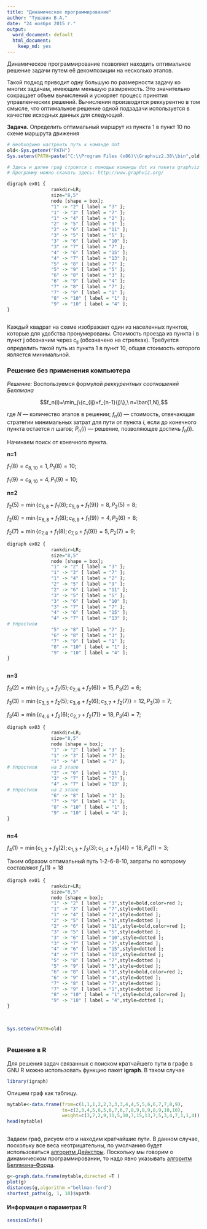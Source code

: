 ```yaml
---
title: "Динамическое программирование"
author: "Тушавин В.А."
date: "24 ноября 2015 г."
output:
  word_document: default
  html_document:
    keep_md: yes
---
```

 
Динамическое программирование позволяет находить оптимальное решение задачи путем её декомпозиции на несколько этапов.
 
Такой подход приводит одну большую по размерности задачу ко многих задачам, имеющим меньшую размреность. Это значительно сокращает объем вычислений и ускоряет процесс принятия управленческих решений. Вычисления производятся реккурентно в том смысле, что оптимальное решение одной подзадачи используется в качестве исходных данных для следующей.
 
 
**Задача.** Определить оптимальный маршрут из пункта 1 в пункт 10 по схеме маршрута движения
 
```r
# Необходимо настроить путь к команде dot
old<-Sys.getenv("PATH")
Sys.setenv(PATH=paste("C:\\Program Files (x86)\\Graphviz2.38\\bin",old,sep=";"))
``` 
 
```r
# Здесь и далее граф строится с помощью команды dot из пакета graphviz
# Программу можно скачать здесь: http://www.graphviz.org/

digraph ex01 {
                rankdir=LR;
                size="8,5"
                node [shape = box];
                "1" -> "2" [ label = "3" ];
                "1" -> "3" [ label = "7" ];
                "1" -> "4" [ label = "2" ];
                "2" -> "5" [ label = "9" ];
                "2" -> "6" [ label = "11" ];
                "3" -> "5" [ label = "5" ];
                "3" -> "6" [ label = "10" ];
                "3" -> "7" [ label = "7" ];
                "4" -> "6" [ label = "15" ];
                "4" -> "7" [ label = "13" ];
                "5" -> "8" [ label = "7" ];
                "5" -> "9" [ label = "5" ];
                "6" -> "8" [ label = "3" ];
                "6" -> "9" [ label = "4" ];
                "7" -> "8" [ label = "7" ];
                "7" -> "9" [ label = "1" ];
                "8" -> "10" [ label = "1" ];
                "9" -> "10" [ label = "4" ];
}
 
```
 
 
Каждый квадрат на схеме изображает один из населенных пунктов, которые для удобства пронумерованы. Стоимость проезда из пункта i в пункт j обозначим через с~ij~ (обозначено на стрелках). Требуется определить такой путь из пункта 1 в пункт 10, общая стоимость которого является минимальной.
 
### Решение без применения компьютера
 
*Решение:* Воспользуемся формулой *реккурентных соотношений Беллмана*
 
$$f_n(i)=\min_j\{c_{ij}+f_{n-1}(j)\},\ n=\bar{1,N},$$
 
где *N* --- количество этапов в решении; $f_n(i)$ --- стоимость, отвечающая стратегии минимальных затрат для пути от пункта *i*, если до конечного пункта остается *n* шагов; $P_n(i)$ --- решение, позволяющее достичь  $f_n(i)$.
 
Начинаем поиск от конечного пункта.
 
**n=1**
 
$f_1(8)=c_{8,10}=1, P_1(8)=10;$
 
$f_1(9)=c_{9,10}=4, P_1(9)=10;$
 
**n=2**
 
$f_2(5)=\min\{c_{5,8}+f_1(8);c_{5,9}+f_1(9)\}=8, P_2(5)=8;$
 
$f_2(6)=\min\{c_{6,8}+f_1(8);c_{6,9}+f_1(9)\}=4, P_2(6)=8;$
 
$f_2(7)=\min\{c_{7,8}+f_1(8);c_{7,9}+f_1(9)\}=5, P_2(7)=9;$
 
```r
digraph ex02 {
                rankdir=LR;
                size="8,5"
                node [shape = box];
                "1" -> "2" [ label = "3" ];
                "1" -> "3" [ label = "7" ];
                "1" -> "4" [ label = "2" ];
                "2" -> "5" [ label = "9" ];
                "2" -> "6" [ label = "11" ];
                "3" -> "5" [ label = "5" ];
                "3" -> "6" [ label = "10" ];
                "3" -> "7" [ label = "7" ];
                "4" -> "6" [ label = "15" ];
                "4" -> "7" [ label = "13" ];            
# Упростили    
                "5" -> "8" [ label = "7" ];
                "6" -> "8" [ label = "3" ];
                "7" -> "9" [ label = "1" ];
                "8" -> "10" [ label = "1" ];
                "9" -> "10" [ label = "4" ];
}
 
```
 
 
 
**n=3**
 
$f_3(2)=\min\{c_{2,5}+f_2(5);c_{2,6}+f_2(6)\}=15, P_3(2)=6;$
 
$f_3(3)=\min\{c_{3,5}+f_2(5);c_{3,6}+f_2(6);c_{3,7}+f_2(7)\}=12, P_3(3)=7;$
 
$f_3(4)=\min\{c_{4,6}+f_2(6);c_{2,7}+f_2(7)\}=18, P_3(4)=7;$
 
 
```r
digraph ex03 {
                rankdir=LR;
                size="8,5"
                node [shape = box];
                "1" -> "2" [ label = "3" ];
                "1" -> "3" [ label = "7" ];
                "1" -> "4" [ label = "2" ];
# Упростили     на 3 этапе
                "2" -> "6" [ label = "11" ];
                "3" -> "7" [ label = "7" ];
                "4" -> "7" [ label = "13" ];            
# Упростили     на 2 этапе
                "6" -> "8" [ label = "3" ];
                "7" -> "9" [ label = "1" ];
                "8" -> "10" [ label = "1" ];
                "9" -> "10" [ label = "4" ];
}
 
```
 
**n=4**
 
$f_4(1)=\min\{c_{1,2}+f_3(2);c_{1,3}+f_3(3);c_{1,4}+f_3(4)\}=18, P_4(1)=3;$
 
Таким образом оптимальный путь 1-2-6-8-10, затраты по которому составляют $f_4(1)=18$
 
 
```r
digraph ex01 {
                rankdir=LR;
                size="8,5"
                node [shape = box];
                "1" -> "2" [ label = "3",style=bold,color=red ];
                "1" -> "3" [ label = "7",style=dotted];
                "1" -> "4" [ label = "2",style=dotted ];
                "2" -> "5" [ label = "9",style=dotted ];
                "2" -> "6" [ label = "11",style=bold,color=red ];
                "3" -> "5" [ label = "5",style=dotted ];
                "3" -> "6" [ label = "10",style=dotted ];
                "3" -> "7" [ label = "7",style=dotted ];
                "4" -> "6" [ label = "15",style=dotted ];
                "4" -> "7" [ label = "13",style=dotted ];
                "5" -> "8" [ label = "7",style=dotted ];
                "5" -> "9" [ label = "5",style=dotted ];
                "6" -> "8" [ label = "3",style=bold,color=red ];
                "6" -> "9" [ label = "4",style=dotted ];
                "7" -> "8" [ label = "7",style=dotted ];
                "7" -> "9" [ label = "1",style=dotted ];
                "8" -> "10" [ label = "1",style=bold,color=red ];
                "9" -> "10" [ label = "4",style=dotted ];
}
 
 
```
 
 
```r
Sys.setenv(PATH=old)
 
```
 
### Решение в R
 
Для решения задач связанных с поиском кратчайшего пути в графе в GNU R можно использовать функцию пакет **igraph**. В таком случае
 
```r
library(igraph)
```
 
Опишем граф как таблицу.
 
```r
mytable<-data.frame(from=c(1,1,1,2,2,3,3,3,4,4,5,5,6,6,7,7,8,9),
                    to=c(2,3,4,5,6,5,6,7,6,7,8,9,8,9,8,9,10,10),
                    weight=c(3,7,2,9,11,5,10,7,15,13,7,5,3,4,7,1,1,4))
head(mytable)
                 
```
 
Задаем граф, рисуем его и находим кратчайшие пути. В данном случае, поскольку все веса неотрицательны, по умолчанию будет использоваться [алгоритм Дейкстры](https://ru.wikipedia.org/wiki/%D0%90%D0%BB%D0%B3%D0%BE%D1%80%D0%B8%D1%82%D0%BC_%D0%94%D0%B5%D0%B9%D0%BA%D1%81%D1%82%D1%80%D1%8B). Поскольку мы говорим о динамическом программировании, то надо явно указывать [алгоритм Беллмана–Форда](https://ru.wikipedia.org/wiki/%D0%90%D0%BB%D0%B3%D0%BE%D1%80%D0%B8%D1%82%D0%BC_%D0%91%D0%B5%D0%BB%D0%BB%D0%BC%D0%B0%D0%BD%D0%B0_%E2%80%94_%D0%A4%D0%BE%D1%80%D0%B4%D0%B0).
 
```r
g<-graph.data.frame(mytable,directed =T )
plot(g)
distances(g,algorithm ="bellman-ford")
shortest_paths(g, 1, 10)$vpath
```

#### Информация о параметрах R

```r
sessionInfo()

```
